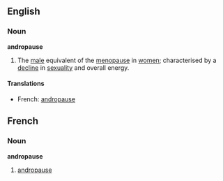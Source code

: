 ==English==
===Noun===
'''andropause'''
#The [[male]] equivalent of the [[menopause]] in [[women]]; characterised by a [[decline]] in [[sexuality]] and overall energy.
====Translations====
*French: [[andropause]]

==French==
===Noun===
'''andropause'''
# [[andropause]]